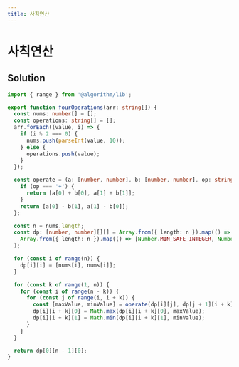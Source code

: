 ```yaml
---
title: 사칙연산
---
```


# 사칙연산

## Solution

```typescript filename="solution.ts" copy
import { range } from '@algorithm/lib';

export function fourOperations(arr: string[]) {
  const nums: number[] = [];
  const operations: string[] = [];
  arr.forEach((value, i) => {
    if (i % 2 === 0) {
      nums.push(parseInt(value, 10));
    } else {
      operations.push(value);
    }
  });

  const operate = (a: [number, number], b: [number, number], op: string): [number, number] => {
    if (op === '+') {
      return [a[0] + b[0], a[1] + b[1]];
    }
    return [a[0] - b[1], a[1] - b[0]];
  };

  const n = nums.length;
  const dp: [number, number][][] = Array.from({ length: n }).map(() =>
    Array.from({ length: n }).map(() => [Number.MIN_SAFE_INTEGER, Number.MAX_SAFE_INTEGER]),
  );

  for (const i of range(n)) {
    dp[i][i] = [nums[i], nums[i]];
  }

  for (const k of range(1, n)) {
    for (const i of range(n - k)) {
      for (const j of range(i, i + k)) {
        const [maxValue, minValue] = operate(dp[i][j], dp[j + 1][i + k], operations[j]);
        dp[i][i + k][0] = Math.max(dp[i][i + k][0], maxValue);
        dp[i][i + k][1] = Math.min(dp[i][i + k][1], minValue);
      }
    }
  }

  return dp[0][n - 1][0];
}
```

<ProblemLink
  codingSite="programmers"
  href="https://school.programmers.co.kr/learn/courses/30/lessons/1843"
  title="사칙연산"
/>
